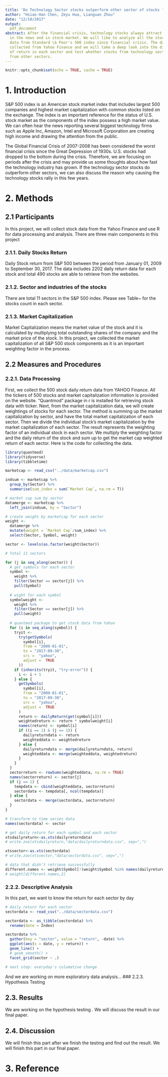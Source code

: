 ```yaml
---
title: 'Do Technology Sector stocks outperform other sector of stocks ? '
author: "Hsiao-Han Chen, Zeyu Hua, Lianguan Zhou"
date: "12/10/2017"
output:
  pdf_document
abstract: After the financial crisis, technology stocks always attract extensive attention
  in the news and in stock market. We will like to analyze all the stock and sector
  data from Standard \& Poor's 500 index since financial crisis. The data will be
  collected from Yahoo Finance and we will take a deep look into the distribution
  of return in each sector and test whether stocks from technology sector outperform  stocks
  from other sectors.
---
```


```r
knitr::opts_chunk$set(echo = TRUE, cache = TRUE)
```

# 1. Introduction
S\&P 500 index is an American stock market index that includes largest 500 companies and highest market capitalization with common stocks listed on the exchange. The index is an important reference for the status of U.S. stock market as the components of the index possess a high market value. We can often hear the news reporting several biggest technology firms such as Apple Inc, Amazon, Intel and Microsoft Corporation are creating high income and drawing the attention from the public.

The Global Financial Crisis of 2007-2008 has been considered the worst financial crisis since the Great Depression of 1930s. U.S. stocks had dropped to the bottom during the crisis. Therefore, we are focusing on periods after the crisis and may provide us some thoughts about how fast the technology industry has grown.  If the technology sector stocks do outperform other sectors, we can also discuss the reason why causing the technology stocks rally in this few years. 

# 2. Methods

## 2.1 Participants
In this project, we will collect stock data from the Yahoo Finance and use R for data processing and analysis. There are three main components in this project

### 2.1.1. Daily Stocks Return
Daily Stock return from S\&P 500 between the period from January 01, 2009 to September 30, 2017.  The data includes 2202 daily return data for each stock and total 490 stocks are able to retrieve from the websites.

### 2.1.2. Sector and industries of the stocks
There are total 11 sectors in the S\&P 500 index. Please see Table~\ref{tab:sectors}  for the stocks count in each sector.

### 2.1.3. Market Capitalization
Market Capitalization means the market value of the stock and it is calculated by multiplying total outstanding shares of the company and the market price of the stock. In this project, we collected the market capitalization of all S\&P 500 stock components as it is an important weighting factor in the process.

\begin{table}
\centering
\begin{tabular}{l|r}
Sectors & Stock counts \\\hline
Consumer Staples &37\\
Energy &35\\
Financials & 65\\
Health Care &60\\
Industrials  &66\\
Information Technology  &68\\
Materials & 25\\
Real Estate & 30\\
Telecommunications Services  & 5\\
Utilities &  28

\end{tabular}
\caption{\label{tab:sectors}Sector table}
\end{table}

## 2.2 Measures and Procedures

### 2.2.1. Data Processing
First, we collect the 500 stock daily return data from YAHOO Finance. All the tickers of 500 stocks and market capitalization information is provided on the website. "Quantmod" package in r is installed for retrieving stock data with ticker.  Next, from the market capitalization data, we will create weightings of stocks for each sector. The method is summing up the market capitalization by sector, and have the total market capitalization of each sector.  Then we divide the individual stock's market capitalization by the market capitalization of each sector. The result represents the weighting factor of an individual stock in each sector. We multiply the weighting factor and the daily return of the stock and sum up to get the market cap weighted return of each sector. Here is the code for collecting the data.

```r
library(quantmod)
library(tidyverse)
library(tibbletime)

marketcap <- read_csv("../data/marketcap.csv")

indsum <- marketcap %>%
  group_by(Sector) %>%
  summarise(sum_index = sum(`Market Cap`, na.rm = T))

# market cap sum by sector
datamerge <- marketcap %>%
  left_join(indsum, by = "Sector")

# create weight by marketcap for each sector
weight <- 
  datamerge %>% 
  mutate(weight = `Market Cap`/sum_index) %>% 
  select(Sector, Symbol, weight)

sector <- levels(as.factor(weight$Sector))

# Total 11 sectors

for (j in seq_along(sector)) {
  # get symbols for each sector
  symbol <-
    weight %>%
    filter(Sector == sector[j]) %>%
    pull(Symbol)
  
  # wight for each symbol
  symbolweight <-
    weight %>%
    filter(Sector == sector[j]) %>%
    pull(weight)
  
  # quantmod package to get stock data from Yahoo
  for (i in seq_along(symbol)) {
    tryit <-
      try(getSymbols(
        symbol[i],
        from = "2009-01-01",
        to = "2017-09-30",
        src =  "yahoo",
        adjust =  TRUE
      ))
    if (inherits(tryit, "try-error")) {
      i <- i + 1
    } else {
      getSymbols(
        symbol[i],
        from = "2009-01-01",
        to = "2017-09-30",
        src =  "yahoo",
        adjust =  TRUE
      )
      return <- dailyReturn(get(symbol[i]))
      weightedreturn <- return * symbolweight[i]
      names(return) <- symbol[i]
      if ((i == 1) & (j == 1)) {
        dailyreturndata <- return
        weighteddata <- weightedreturn
      } else {
        dailyreturndata <- merge(dailyreturndata, return)
        weighteddata <- merge(weighteddata, weightedreturn)
      }
    }
  }
  sectorreturn <- rowSums(weighteddata, na.rm = TRUE)
  names(sectorreturn) <- sector[j]
  if (j == 1) {
    tempdata <- cbind(weighteddata, sectorreturn)
    sectordata <- tempdata[, ncol(tempdata)]
  } else {
    sectordata <- merge(sectordata, sectorreturn)
  }
}

# transform to time series data
names(sectordata) <- sector

# get daily return for each symbol and each sector
xtsdailyreturn<-as.xts(dailyreturndata)
# write.zoo(xtsdailyreturn,"data/dailyreturndata.csv", sep=",")

xtssector<-as.xts(sectordata)
# write.zoo(xtssector,"data/sectordata.csv", sep=",")

# data that didn't retrieve successfully
different.names <- weight$Symbol[!(weight$Symbol %in% names(dailyreturndata))]
# weight[different.names,2]
```

### 2.2.2. Descriptive Analysis
In this part, we want to know the return for each sector by day

```r
# daily return for each sector
sectordata <- read_csv("../data/sectordata.csv")

sectordata <- as_tibble(sectordata) %>% 
  rename(date = Index)

sectordata %>%
  gather(key = "sector", value = "return", -date) %>%
  ggplot(aes(x = date, y = return)) +
  geom_line() +
  # geom_smooth() +
  facet_grid(sector ~ .)

# next step: everyday's culumative change
```

And we are working on more exploratory data analysis...
### 2.2.3. Hypothesis Testing

## 2.3. Results
We are working on the hypothesis testing . We will discuss the result in our final paper. 

## 2.4. Discussion
We will finish this part after we finish the testing and find out the result. We will finish this part in our final paper.

# 3. Reference
